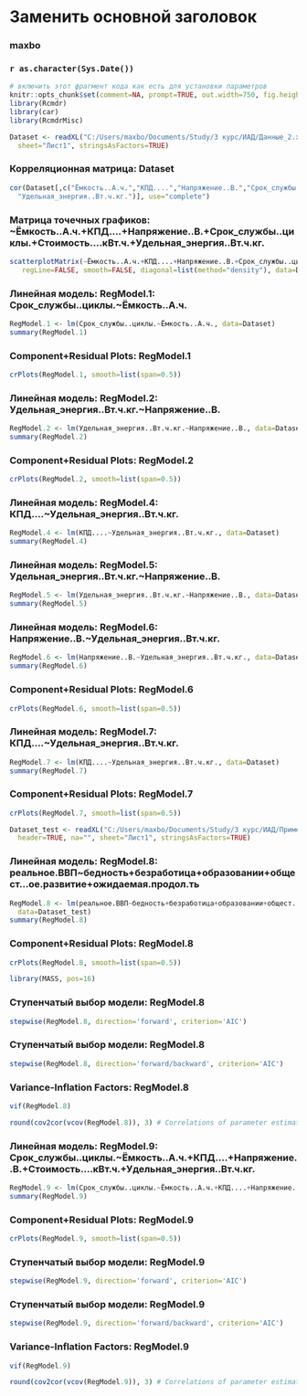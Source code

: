 <!-- R Commander Markdown Template -->

Заменить основной заголовок
=======================

### maxbo

### `r as.character(Sys.Date())`

```r
# включить этот фрагмент кода как есть для установки параметров
knitr::opts_chunk$set(comment=NA, prompt=TRUE, out.width=750, fig.height=8, fig.width=8)
library(Rcmdr)
library(car)
library(RcmdrMisc)
```

```r
Dataset <- readXL("C:/Users/maxbo/Documents/Study/3 курс/ИАД/Данные_2.xlsx", rownames=TRUE, header=TRUE, na="", 
  sheet="Лист1", stringsAsFactors=TRUE)
```


### Корреляционная матрица: Dataset
```r
cor(Dataset[,c("Ёмкость..А.ч.","КПД....","Напряжение..В.","Срок_службы..циклы.","Стоимость....кВт.ч.",
  "Удельная_энергия..Вт.ч.кг.")], use="complete")
```


### Матрица точечных графиков: ~Ёмкость..А.ч.+КПД....+Напряжение..В.+Срок_службы..циклы.+Стоимость....кВт.ч.+Удельная_энергия..Вт.ч.кг.
```r
scatterplotMatrix(~Ёмкость..А.ч.+КПД....+Напряжение..В.+Срок_службы..циклы.+Стоимость....кВт.ч.+Удельная_энергия..Вт.ч.кг.,
   regLine=FALSE, smooth=FALSE, diagonal=list(method="density"), data=Dataset)
```


### Линейная модель: RegModel.1: Срок_службы..циклы.~Ёмкость..А.ч.
```r
RegModel.1 <- lm(Срок_службы..циклы.~Ёмкость..А.ч., data=Dataset)
summary(RegModel.1)
```


### Component+Residual Plots: RegModel.1
```r
crPlots(RegModel.1, smooth=list(span=0.5))
```


### Линейная модель: RegModel.2: Удельная_энергия..Вт.ч.кг.~Напряжение..В.
```r
RegModel.2 <- lm(Удельная_энергия..Вт.ч.кг.~Напряжение..В., data=Dataset)
summary(RegModel.2)
```


### Component+Residual Plots: RegModel.2
```r
crPlots(RegModel.2, smooth=list(span=0.5))
```


### Линейная модель: RegModel.4: КПД....~Удельная_энергия..Вт.ч.кг.
```r
RegModel.4 <- lm(КПД....~Удельная_энергия..Вт.ч.кг., data=Dataset)
summary(RegModel.4)
```


### Линейная модель: RegModel.5: Удельная_энергия..Вт.ч.кг.~Напряжение..В.
```r
RegModel.5 <- lm(Удельная_энергия..Вт.ч.кг.~Напряжение..В., data=Dataset)
summary(RegModel.5)
```


### Линейная модель: RegModel.6: Напряжение..В.~Удельная_энергия..Вт.ч.кг.
```r
RegModel.6 <- lm(Напряжение..В.~Удельная_энергия..Вт.ч.кг., data=Dataset)
summary(RegModel.6)
```


### Component+Residual Plots: RegModel.6
```r
crPlots(RegModel.6, smooth=list(span=0.5))
```


### Линейная модель: RegModel.7: КПД....~Удельная_энергия..Вт.ч.кг.
```r
RegModel.7 <- lm(КПД....~Удельная_энергия..Вт.ч.кг., data=Dataset)
summary(RegModel.7)
```


### Component+Residual Plots: RegModel.7
```r
crPlots(RegModel.7, smooth=list(span=0.5))
```

```r
Dataset_test <- readXL("C:/Users/maxbo/Documents/Study/3 курс/ИАД/Пример_Данные для 2.3.xlsx", rownames=TRUE, 
  header=TRUE, na="", sheet="Лист1", stringsAsFactors=TRUE)
```


### Линейная модель: RegModel.8: реальное.ВВП~бедность+безработица+образовании+общест...ое.развитие+ожидаемая.продол.ть
```r
RegModel.8 <- lm(реальное.ВВП~бедность+безработица+образовании+общест...ое.развитие+ожидаемая.продол.ть, 
  data=Dataset_test)
summary(RegModel.8)
```


### Component+Residual Plots: RegModel.8
```r
crPlots(RegModel.8, smooth=list(span=0.5))
```

```r
library(MASS, pos=16)
```



### Ступенчатый выбор модели: RegModel.8
```r
stepwise(RegModel.8, direction='forward', criterion='AIC')
```


### Ступенчатый выбор модели: RegModel.8
```r
stepwise(RegModel.8, direction='forward/backward', criterion='AIC')
```


### Variance-Inflation Factors: RegModel.8
```r
vif(RegModel.8)
```


```r
round(cov2cor(vcov(RegModel.8)), 3) # Correlations of parameter estimates
```


### Линейная модель: RegModel.9: Срок_службы..циклы.~Ёмкость..А.ч.+КПД....+Напряжение..В.+Стоимость....кВт.ч.+Удельная_энергия..Вт.ч.кг.
```r
RegModel.9 <- lm(Срок_службы..циклы.~Ёмкость..А.ч.+КПД....+Напряжение..В.+Стоимость....кВт.ч.+Удельная_энергия..Вт.ч.кг., data=Dataset)
summary(RegModel.9)
```


### Component+Residual Plots: RegModel.9
```r
crPlots(RegModel.9, smooth=list(span=0.5))
```


### Ступенчатый выбор модели: RegModel.9
```r
stepwise(RegModel.9, direction='forward', criterion='AIC')
```


### Ступенчатый выбор модели: RegModel.9
```r
stepwise(RegModel.9, direction='forward/backward', criterion='AIC')
```


### Variance-Inflation Factors: RegModel.9
```r
vif(RegModel.9)
```


```r
round(cov2cor(vcov(RegModel.9)), 3) # Correlations of parameter estimates
```


